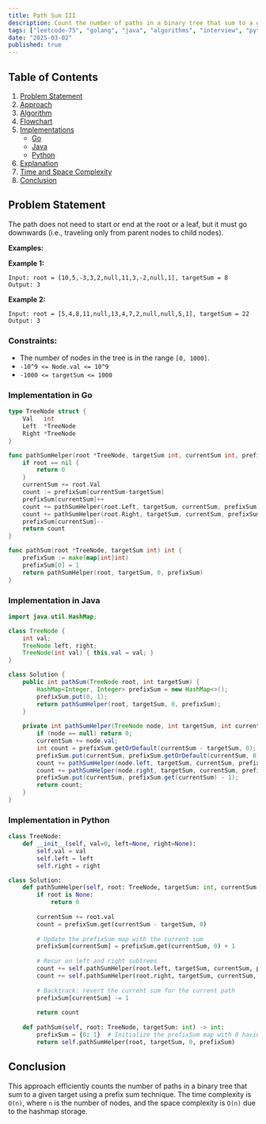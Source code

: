 ```yaml
---
title: Path Sum III
description: Count the number of paths in a binary tree that sum to a given target. Includes Go and Java implementations.
tags: ["leetcode-75", "golang", "java", "algorithms", "interview", "python", "leetcode"]
date: "2025-03-02"
published: true
---
```


## Table of Contents

1. [Problem Statement](#problem-statement)
2. [Approach](#approach)
3. [Algorithm](#algorithm)
4. [Flowchart](#flowchart)
5. [Implementations](#implementations)
   - [Go](#implementation-in-go)
   - [Java](#implementation-in-java)
   - [Python](#implementation-in-python)
6. [Explanation](#explanation)
7. [Time and Space Complexity](#time-and-space-complexity)
8. [Conclusion](#conclusion)

## Problem Statement
The path does not need to start or end at the root or a leaf, but it must go downwards (i.e., traveling only from parent nodes to child nodes).

**Examples:**

**Example 1:**
```
Input: root = [10,5,-3,3,2,null,11,3,-2,null,1], targetSum = 8
Output: 3
```

**Example 2:**
```
Input: root = [5,4,8,11,null,13,4,7,2,null,null,5,1], targetSum = 22
Output: 3
```

### Constraints:

- The number of nodes in the tree is in the range `[0, 1000]`.
- `-10^9 <= Node.val <= 10^9`
- `-1000 <= targetSum <= 1000`

### Implementation in Go

```go
type TreeNode struct {
    Val   int
    Left  *TreeNode
    Right *TreeNode
}

func pathSumHelper(root *TreeNode, targetSum int, currentSum int, prefixSum map[int]int) int {
    if root == nil {
        return 0
    }
    currentSum += root.Val
    count := prefixSum[currentSum-targetSum]
    prefixSum[currentSum]++
    count += pathSumHelper(root.Left, targetSum, currentSum, prefixSum)
    count += pathSumHelper(root.Right, targetSum, currentSum, prefixSum)
    prefixSum[currentSum]--
    return count
}

func pathSum(root *TreeNode, targetSum int) int {
    prefixSum := make(map[int]int)
    prefixSum[0] = 1
    return pathSumHelper(root, targetSum, 0, prefixSum)
}
```

### Implementation in Java

```java
import java.util.HashMap;

class TreeNode {
    int val;
    TreeNode left, right;
    TreeNode(int val) { this.val = val; }
}

class Solution {
    public int pathSum(TreeNode root, int targetSum) {
        HashMap<Integer, Integer> prefixSum = new HashMap<>();
        prefixSum.put(0, 1);
        return pathSumHelper(root, targetSum, 0, prefixSum);
    }
    
    private int pathSumHelper(TreeNode node, int targetSum, int currentSum, HashMap<Integer, Integer> prefixSum) {
        if (node == null) return 0;
        currentSum += node.val;
        int count = prefixSum.getOrDefault(currentSum - targetSum, 0);
        prefixSum.put(currentSum, prefixSum.getOrDefault(currentSum, 0) + 1);
        count += pathSumHelper(node.left, targetSum, currentSum, prefixSum);
        count += pathSumHelper(node.right, targetSum, currentSum, prefixSum);
        prefixSum.put(currentSum, prefixSum.get(currentSum) - 1);
        return count;
    }
}
```

### Implementation in Python

```python
class TreeNode:
    def __init__(self, val=0, left=None, right=None):
        self.val = val
        self.left = left
        self.right = right

class Solution:
    def pathSumHelper(self, root: TreeNode, targetSum: int, currentSum: int, prefixSum: dict) -> int:
        if root is None:
            return 0
        
        currentSum += root.val
        count = prefixSum.get(currentSum - targetSum, 0)
        
        # Update the prefixSum map with the current sum
        prefixSum[currentSum] = prefixSum.get(currentSum, 0) + 1
        
        # Recur on left and right subtrees
        count += self.pathSumHelper(root.left, targetSum, currentSum, prefixSum)
        count += self.pathSumHelper(root.right, targetSum, currentSum, prefixSum)
        
        # Backtrack: revert the current sum for the current path
        prefixSum[currentSum] -= 1
        
        return count
    
    def pathSum(self, root: TreeNode, targetSum: int) -> int:
        prefixSum = {0: 1}  # Initialize the prefixSum map with 0 having one occurrence
        return self.pathSumHelper(root, targetSum, 0, prefixSum)
```

## Conclusion

This approach efficiently counts the number of paths in a binary tree that sum to a given target using a prefix sum technique. The time complexity is `O(n)`, where `n` is the number of nodes, and the space complexity is `O(n)` due to the hashmap storage.

